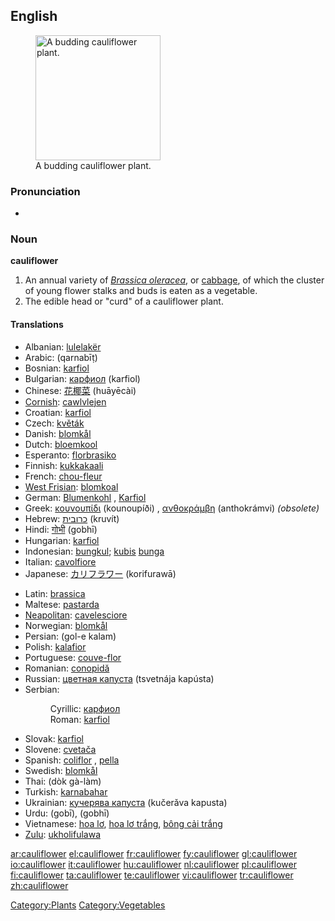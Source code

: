 ==English==
[[Image:Cauliflower.jpg|thumb|right|200px|A budding cauliflower plant.]]

===Pronunciation===
* {{audio|en-us-cauliflower.ogg|Audio (US)}}

===Noun===
'''cauliflower'''

# An annual variety of ''[[Brassica oleracea]]'', or [[cabbage]], of which the cluster of young flower stalks and buds is eaten as a vegetable.
# The edible head or "curd" of a cauliflower plant.

====Translations====
{{top}}
* Albanian: [[lulelakër]]
* Arabic: {{Arab|[[قرنبيط]]}} (qarnabīṭ) {{m}}
* Bosnian: [[karfiol]] {{m}}
* Bulgarian: [[карфиол]] (karfiol) {{m}}
* Chinese: [[花椰菜]] (huāyēcài)
* [[Cornish]]: [[cawlvlejen]]
* Croatian: [[karfiol]] {{m}}
* Czech: [[květák]] {{m}}
* Danish: [[blomkål]]
* Dutch: [[bloemkool]] {{f}}
* Esperanto: [[florbrasiko]]
* Finnish: [[kukkakaali]]
* French: [[chou-fleur]] {{m}}
* [[West Frisian]]: [[blomkoal]]
* German: [[Blumenkohl]] {{m}}, [[Karfiol]] {{m}}
* Greek: [[κουνουπίδι]] (kounoupíði) {{n}}, [[ανθοκράμβη]] (anthokrámvi) {{f}} ''(obsolete)''
* Hebrew: [[כרובית]] (kruvít) {{f}}
* Hindi: [[गोभी]] (gobhī)
* Hungarian: [[karfiol]]
* Indonesian: [[bungkul]]; [[kubis]] [[bunga]]
* Italian: [[cavolfiore]] {{m}}
* Japanese: [[カリフラワー]] (korifurawā)
{{mid}}
* Latin: [[brassica]] {{f}}
* Maltese: [[pastarda]] {{f}}
* [[Neapolitan]]: [[cavelesciore]]
* Norwegian: [[blomkål]]
* Persian: {{fa-Arab|[[گل کلم]]}} (gol-e kalam)
* Polish: [[kalafior]] {{m}}
* Portuguese: [[couve-flor]] {{f}}
* Romanian: [[conopidă]] {{f}}
* Russian: [[цветная капуста]] (tsvetnája kapústa) {{f}}
* Serbian:
*: Cyrillic: [[карфиол]] {{m}}
*: Roman: [[karfiol]] {{m}}
* Slovak: [[karfiol]] {{m}}
* Slovene: [[cvetača]] {{f}}
* Spanish: [[coliflor]] {{f}}, [[pella]] {{f}} {{italbrac|Northern Spain|specifically Navarra|Spanish Basque Country|Aragon|and La Rioja}}
* Swedish: [[blomkål]]
* Thai: {{Thai|[[ดอกกะหล่ำ]]}} (dòk gà-làm)
* Turkish: [[karnabahar]]
* Ukrainian: [[кучерява капуста]] (kučerǎva kapusta) {{f}}
* Urdu: {{ur-Arab|[[گوبی]]}} (gobī), {{ur-Arab|[[گوبھی]]}} (gobhī)
* Vietnamese: [[hoa lơ]], [[hoa lơ trắng]], [[bông cải trắng]]
* [[Zulu]]: [[ukholifulawa]]
{{bottom}}

[[Category:Plants]]
[[Category:Vegetables]]

[[ar:cauliflower]]
[[el:cauliflower]]
[[fr:cauliflower]]
[[fy:cauliflower]]
[[gl:cauliflower]]
[[io:cauliflower]]
[[it:cauliflower]]
[[hu:cauliflower]]
[[nl:cauliflower]]
[[pl:cauliflower]]
[[fi:cauliflower]]
[[ta:cauliflower]]
[[te:cauliflower]]
[[vi:cauliflower]]
[[tr:cauliflower]]
[[zh:cauliflower]]